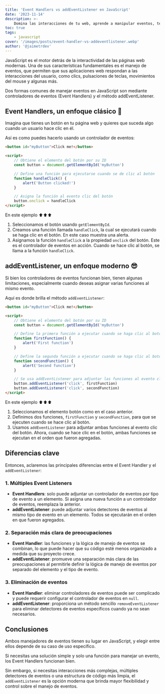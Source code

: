 ```yaml
---
title: 'Event Handlers vs addEventListener en JavaScript'
date: '2023-11-14'
description: >-
    Domina las interacciones de tu web, aprende a manipular eventos, te explico dos alternativas, sus diferencias y cómo aplicarlas sea tu caso de uso.
toc: true
tags:
    - javascript
cover: '/images/posts/event-handler-vs-addeventlistener.webp'
author: '@jaimetrdev'
---
```


JavaScript es el motor detrás de la interactividad de las páginas web modernas. Una de sus características fundamentales es el manejo de eventos, que permiten que sus aplicaciones web respondan a las interacciones del usuario, como clics, pulsaciones de teclas, movimientos del mouse y algunas más.

Dos formas comunes de manejar eventos en JavaScript son mediante controladores de eventos (Event Handlers) y el método addEventListener.

## Event Handlers, un enfoque clásico 📌

Imagina que tienes un botón en tu página web y quieres que suceda algo cuando un usuario hace clic en él.

Así es como puedes hacerlo usando un controlador de eventos:

```html
<button id="myButton">Click me!</button>

<script>
    // Obtiene el elemento del botón por su ID
    const button = document.getElementById('myButton')

    // Define una función para ejecutarse cuando se de clic al botón
    function handleClick() {
        alert('Button clicked!')
    }

    // Asigna la función al evento clic del botón
    button.onclick = handleClick
</script>
```

En este ejemplo ⬆️⬆️⬆️

1. Seleccionamos el botón usando `getElementById`.
2. Creamos una función llamada `handleClick`, la cual se ejecutará cuando se haga clic en el botón. En este caso muestra una alerta.
3. Asignamos la función `handleClick` a la propiedad `onclick` del botón. Este es el controlador de eventos en acción. Cuando se hace clic al botón, se llama a la función `handleClick`.

## addEventListener, un enfoque moderno 😎

Si bien los controladores de eventos funcionan bien, tienen algunas limitaciones, especialmente cuando deseas asignar varias funciones al mismo evento.

Aquí es donde brilla el método `addEventListener`:

```html
<button id="myButton">Click me!</button>

<script>
    // Obtiene el elemento del botón por su ID
    const button = document.getElementById('myButton')

    // Define la primera función a ejecutar cuando se haga clic al botón
    function firstFunction() {
        alert('First function')
    }

    // Define la segunda función a ejecutar cuando se haga clic al botón
    function secondFunction() {
        alert('Second function')
    }

    // Se usa addEventListener para adjuntar las funciones al evento clic del botón
    button.addEventListener('click', firstFunction)
    button.addEventListener('click', secondFunction)
</script>
```

En este ejemplo ⬆️⬆️⬆️

1. Seleccionamos el elemento botón como en el caso anterior.
2. Definimos dos funciones, `firstFunction` y `secondFunction`, para que se ejecuten cuando se hace clic al botón.
3. Usamos `addEventListener` para adjuntar ambas funciones al evento clic del botón. Ahora, cuando se hace clic en el botón, ambas funciones se ejecutan en el orden que fueron agregadas.

## Diferencias clave

Entonces, aclaremos las principales diferencias entre el Event Handler y el `addEventListener`:

### 1. Múltiples Event Listeners

-   **Event Handlers**: solo puede adjuntar un controlador de eventos por tipo de evento a un elemento. Si asigna una nueva función a un controlador de eventos, reemplaza la anterior.
-   **addEventListener**: puede adjuntar varios detectores de eventos al mismo tipo de evento en un elemento. Todos se ejecutarán en el orden en que fueron agregados.

### 2. Separación más clara de preocupaciones

-   **Event Handler**: las funciones y la lógica de manejo de eventos se combinan, lo que puede hacer que su código esté menos organizado a medida que su proyecto crece.
-   **addEventListener**: promueve una separación más clara de las preocupaciones al permitirle definir la lógica de manejo de eventos por separado del elemento y el tipo de evento.

### 3. Eliminación de eventos

-   **Event Handler**: eliminar controladores de eventos puede ser complicado y puede requerir configurar el controlador de eventos en `null`.
-   **addEventListener**: proporciona un método sencillo `removeEventListener` para eliminar detectores de eventos específicos cuando ya no sean necesarios.

## Conclusiones

Ambos manejadores de eventos tienen su lugar en JavaScript, y elegir entre ellos depende de su caso de uso específico.

Si necesitas una solución simple y solo una función para manejar un evento, los Event Handlers funcionan bien.

Sin embargo, si necesitas interacciones más complejas, múltiples detectores de eventos o una estructura de código más limpia, el `addEventListener` es la opción moderna que brinda mayor flexibilidad y control sobre el manejo de eventos.
